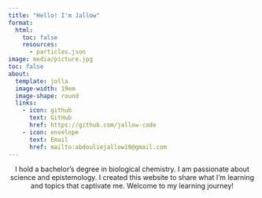 ```yaml
---
title: "Hello! I'm Jallow"
format: 
  html:
    toc: false
    resources:
      - particles.json
image: media/picture.jpg
toc: false
about:
  template: jolla
  image-width: 19em
  image-shape: round
  links: 
    - icon: github
      text: GitHub
      href: https://github.com/jallow-code
    - icon: envelope
      text: Email
      href: mailto:abdouliejallow10@gmail.com
---
```


```{=html}
<style>
/* Styles for particle sections */
#particles-left,
#particles-right {
  position: absolute;
  width: 25%; /* Adjust width as needed */
  height: 100%;
  top: 0;
  z-index: -1;
  background-color: transparent; /* No background color */
}

#particles-left {
  left: 0;
}

#particles-right {
  right: 0;
}

#profile-section {
  position: relative;
  z-index: 1; /* Ensure profile content stays above the particles */
  text-align: center;
  margin: auto;
}
</style>

<div id="particles-left"></div>
<div id="particles-right"></div>

<div id="profile-section">
  <p>
  I hold a bachelor’s degree in biological chemistry. I am passionate about science and epistemology. I created this website to share what I’m learning and topics that captivate me. Welcome to my learning journey!


  </p>
</div>

<!-- Particle.js script loaded from a CDN -->
<script src="https://cdnjs.cloudflare.com/ajax/libs/particles.js/2.0.0/particles.min.js"></script>

<!-- Configure particles for left and right sections -->
<script>
  particlesJS.load("particles-left", "./particles.json");
  particlesJS.load("particles-right", "./particles.json");
</script>

```


